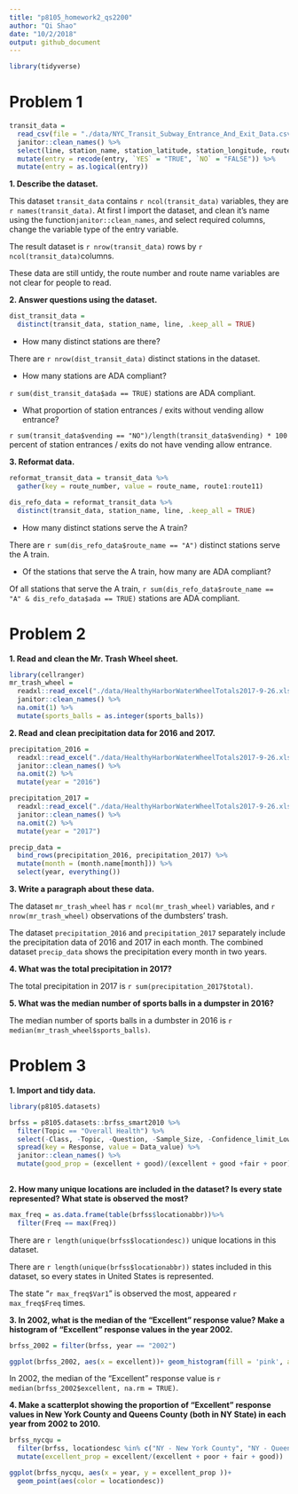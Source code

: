 ```yaml
---
title: "p8105_homework2_qs2200"
author: "Qi Shao"
date: "10/2/2018"
output: github_document
---
```


```r
library(tidyverse)
```

# Problem 1
```r
transit_data = 
  read_csv(file = "./data/NYC_Transit_Subway_Entrance_And_Exit_Data.csv") %>%
  janitor::clean_names() %>%
  select(line, station_name, station_latitude, station_longitude, route1:route11, entry, vending, entrance_type, ada) %>%
  mutate(entry = recode(entry, `YES` = "TRUE", `NO` = "FALSE")) %>%
  mutate(entry = as.logical(entry))
```

**1. Describe the dataset.**

This dataset `transit_data` contains `r ncol(transit_data)` variables, they are `r names(transit_data)`.
At first I import the dataset, and clean it's name using the function`janitor::clean_names`, and select required columns, change the variable type of the entry variable.

The result dataset is `r nrow(transit_data)` rows by `r ncol(transit_data)`columns.

These data are still untidy, the route number and route name variables are not clear for people to read.

**2. Answer questions using the dataset.**

```r
dist_transit_data = 
  distinct(transit_data, station_name, line, .keep_all = TRUE)

```
* How many distinct stations are there?

There are `r nrow(dist_transit_data)` distinct stations in the dataset.

* How many stations are ADA compliant?

`r sum(dist_transit_data$ada == TRUE)` stations are ADA compliant.

* What proportion of station entrances / exits without vending allow entrance?

`r sum(transit_data$vending == "NO")/length(transit_data$vending) * 100` percent of station entrances / exits do not have vending allow entrance.

**3. Reformat data.**
```r
reformat_transit_data = transit_data %>%
  gather(key = route_number, value = route_name, route1:route11)

dis_refo_data = reformat_transit_data %>%
  distinct(transit_data, station_name, line, .keep_all = TRUE)
```

* How many distinct stations serve the A train? 

There are `r sum(dis_refo_data$route_name == "A")` distinct stations serve the A train.

* Of the stations that serve the A train, how many are ADA compliant?

Of all stations that serve the A train, `r sum(dis_refo_data$route_name == "A" & dis_refo_data$ada == TRUE)` stations are ADA compliant.

# Problem 2

**1. Read and clean the Mr. Trash Wheel sheet.**
```r
library(cellranger)
mr_trash_wheel = 
  readxl::read_excel("./data/HealthyHarborWaterWheelTotals2017-9-26.xlsx", sheet = 1, range = cell_cols("A:N")) %>%
  janitor::clean_names() %>%
  na.omit(1) %>%
  mutate(sports_balls = as.integer(sports_balls))
```         

**2. Read and clean precipitation data for 2016 and 2017.**
```r
precipitation_2016 = 
  readxl::read_excel("./data/HealthyHarborWaterWheelTotals2017-9-26.xlsx", sheet = 4,  range = "A2:B14") %>%
  janitor::clean_names() %>%
  na.omit(2) %>%
  mutate(year = "2016")

precipitation_2017 = 
  readxl::read_excel("./data/HealthyHarborWaterWheelTotals2017-9-26.xlsx", sheet = 3, range = "A2:B14") %>%
  janitor::clean_names() %>%
  na.omit(2) %>%
  mutate(year = "2017")

precip_data = 
  bind_rows(precipitation_2016, precipitation_2017) %>%
  mutate(month = (month.name[month])) %>%
  select(year, everything())

```

**3. Write a paragraph about these data.**

The dataset `mr_trash_wheel` has `r ncol(mr_trash_wheel)` variables, and `r nrow(mr_trash_wheel)` observations of the dumbsters' trash.

The dataset `precipitation_2016` and `precipitation_2017` separately include the precipitation data of 2016 and 2017 in each month. The combined dataset `precip_data` shows the precipitation every month in two years.

**4. What was the total precipitation in 2017?**

The total precipitation in 2017 is `r sum(precipitation_2017$total)`.

**5. What was the median number of sports balls in a dumpster in 2016?**

The median number of sports balls in a dumbster in 2016 is `r median(mr_trash_wheel$sports_balls)`.

# Problem 3

**1. Import and tidy data.**

```r
library(p8105.datasets)

brfss = p8105.datasets::brfss_smart2010 %>%
  filter(Topic == "Overall Health") %>%
  select(-Class, -Topic, -Question, -Sample_Size, -Confidence_limit_Low:-GeoLocation) %>%
  spread(key = Response, value = Data_value) %>%
  janitor::clean_names() %>%
  mutate(good_prop = (excellent + good)/(excellent + good +fair + poor))
 
```

**2. How many unique locations are included in the dataset? Is every state represented? What state is observed the most? **

```r
max_freq = as.data.frame(table(brfss$locationabbr))%>%
  filter(Freq == max(Freq)) 
```
There are `r length(unique(brfss$locationdesc))` unique locations in this dataset.

There are `r length(unique(brfss$locationabbr))` states included in this dataset, so every states in United States is represented.

The state "`r max_freq$Var1`" is observed the most, appeared `r max_freq$Freq` times.

**3. In 2002, what is the median of the “Excellent” response value? Make a histogram of “Excellent” response values in the year 2002.**

```r
brfss_2002 = filter(brfss, year == "2002") 

ggplot(brfss_2002, aes(x = excellent))+ geom_histogram(fill = 'pink', alpha = 0.7)

```

In 2002, the median of the "Excellent" response value is `r median(brfss_2002$excellent, na.rm = TRUE)`.

**4. Make a scatterplot showing the proportion of “Excellent” response values in New York County and Queens County (both in NY State) in each year from 2002 to 2010.**

```r
brfss_nycqu = 
  filter(brfss, locationdesc %in% c("NY - New York County", "NY - Queens County")) %>%
  mutate(excellent_prop = excellent/(excellent + poor + fair + good))

ggplot(brfss_nycqu, aes(x = year, y = excellent_prop ))+
  geom_point(aes(color = locationdesc))
```


